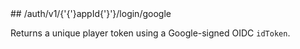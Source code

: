 
<MethodPill method="post" />
## /auth/v1/{'{'}appId{'}'}/login/google

Returns a unique player token using a Google-signed OIDC `idToken`.
